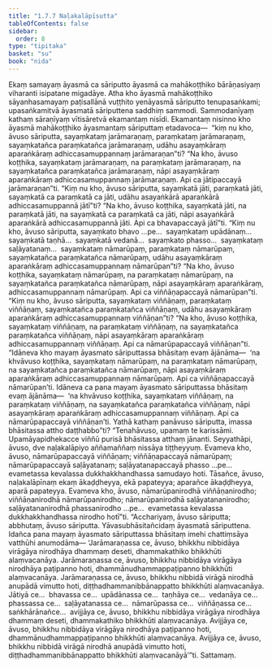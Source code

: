 ```yaml
---
title: "1.7.7 Naḷakalāpīsutta"
tableOfContents: false
sidebar:
  order: 8
type: "tipitaka"
basket: "su"
book: "nida"
---
```



<DynamicBreadcrumb />

<Division number="67" book="nida" bookNo="12" page="334">

<Paragraph number="490" book="nida">
Ekaṃ samayaṃ āyasmā ca sāriputto āyasmā ca mahākoṭṭhiko bārāṇasiyaṃ viharanti isipatane migadāye. Atha kho āyasmā mahākoṭṭhiko sāyanhasamayaṃ paṭisallānā vuṭṭhito yenāyasmā sāriputto tenupasaṅkami; upasaṅkamitvā āyasmatā sāriputtena saddhiṃ sammodi. Sammodanīyaṃ kathaṃ sāraṇīyaṃ vītisāretvā ekamantaṃ nisīdi. Ekamantaṃ nisinno kho āyasmā mahākoṭṭhiko āyasmantaṃ sāriputtaṃ etadavoca—  “kiṃ nu kho, āvuso sāriputta, sayaṃkataṃ jarāmaraṇaṃ, paraṃkataṃ jarāmaraṇaṃ, sayaṃkatañca paraṃkatañca jarāmaraṇaṃ, udāhu asayaṃkāraṃ aparaṅkāraṃ adhiccasamuppannaṃ jarāmaraṇan”ti? “Na kho, āvuso koṭṭhika, sayaṃkataṃ jarāmaraṇaṃ, na paraṃkataṃ jarāmaraṇaṃ, na sayaṃkatañca paraṃkatañca jarāmaraṇaṃ, nāpi asayaṃkāraṃ aparaṅkāraṃ adhiccasamuppannaṃ jarāmaraṇaṃ. Api ca jātipaccayā jarāmaraṇan”ti.
</Paragraph>

<Paragraph number="491" book="nida">
“Kiṃ nu kho, āvuso sāriputta, sayaṃkatā jāti, paraṃkatā jāti, sayaṃkatā ca paraṃkatā ca jāti, udāhu asayaṅkārā aparaṅkārā adhiccasamuppannā jātī”ti? “Na kho, āvuso koṭṭhika, sayaṃkatā jāti, na paraṃkatā jāti, na sayaṃkatā ca paraṃkatā ca jāti, nāpi asayaṅkārā aparaṅkārā adhiccasamuppannā jāti. Api ca bhavapaccayā jātī”ti.
</Paragraph>

<Paragraph number="492" book="nida">
“Kiṃ nu kho, āvuso sāriputta, sayaṃkato bhavo …pe…  sayaṃkataṃ upādānaṃ…  sayaṃkatā taṇhā…  sayaṃkatā vedanā…  sayaṃkato phasso…  sayaṃkataṃ saḷāyatanaṃ…  sayaṃkataṃ nāmarūpaṃ, paraṃkataṃ nāmarūpaṃ, sayaṃkatañca paraṃkatañca nāmarūpaṃ, udāhu asayaṃkāraṃ aparaṅkāraṃ adhiccasamuppannaṃ nāmarūpan”ti? “Na kho, āvuso koṭṭhika, sayaṃkataṃ nāmarūpaṃ, na paraṃkataṃ nāmarūpaṃ, na sayaṃkatañca paraṃkatañca nāmarūpaṃ, nāpi asayaṃkāraṃ aparaṅkāraṃ, adhiccasamuppannaṃ nāmarūpaṃ. Api ca viññāṇapaccayā nāmarūpan”ti.
</Paragraph>

<Paragraph number="493" book="nida">
“Kiṃ nu kho, āvuso sāriputta, sayaṃkataṃ viññāṇaṃ, paraṃkataṃ viññāṇaṃ, sayaṃkatañca paraṃkatañca viññāṇaṃ, udāhu asayaṃkāraṃ aparaṅkāraṃ adhiccasamuppannaṃ viññāṇan”ti? “Na kho, āvuso koṭṭhika, sayaṃkataṃ viññāṇaṃ, na paraṃkataṃ viññāṇaṃ, na sayaṃkatañca paraṃkatañca viññāṇaṃ, nāpi asayaṃkāraṃ aparaṅkāraṃ adhiccasamuppannaṃ viññāṇaṃ. Api ca nāmarūpapaccayā viññāṇan”ti.
</Paragraph>

<Paragraph number="494" book="nida">
“Idāneva kho mayaṃ āyasmato sāriputtassa bhāsitaṃ evaṃ ājānāma—  ‘na khvāvuso koṭṭhika, sayaṃkataṃ nāmarūpaṃ, na paraṃkataṃ nāmarūpaṃ, na sayaṃkatañca paraṃkatañca nāmarūpaṃ, nāpi asayaṃkāraṃ aparaṅkāraṃ adhiccasamuppannaṃ nāmarūpaṃ. Api ca viññāṇapaccayā nāmarūpan’ti.
</Paragraph>

<Paragraph number="495" book="nida">
Idāneva ca pana mayaṃ āyasmato sāriputtassa bhāsitaṃ evaṃ ājānāma—  ‘na khvāvuso koṭṭhika, sayaṃkataṃ viññāṇaṃ, na paraṃkataṃ viññāṇaṃ, na sayaṃkatañca paraṃkatañca viññāṇaṃ, nāpi asayaṃkāraṃ aparaṅkāraṃ adhiccasamuppannaṃ viññāṇaṃ. Api ca nāmarūpapaccayā viññāṇan’ti.
</Paragraph>

<Paragraph number="496" book="nida">
Yathā kathaṃ panāvuso sāriputta, imassa bhāsitassa attho daṭṭhabbo”ti? “Tenahāvuso, upamaṃ te karissāmi. Upamāyapidhekacce viññū purisā bhāsitassa atthaṃ jānanti. Seyyathāpi, āvuso, dve naḷakalāpiyo aññamaññaṃ nissāya tiṭṭheyyuṃ. Evameva kho, āvuso, nāmarūpapaccayā viññāṇaṃ; viññāṇapaccayā nāmarūpaṃ; nāmarūpapaccayā saḷāyatanaṃ; saḷāyatanapaccayā phasso …pe…  evametassa kevalassa dukkhakkhandhassa samudayo hoti. Tāsañce, āvuso, naḷakalāpīnaṃ ekaṃ ākaḍḍheyya, ekā papateyya; aparañce ākaḍḍheyya, aparā papateyya. Evameva kho, āvuso, nāmarūpanirodhā viññāṇanirodho; viññāṇanirodhā nāmarūpanirodho; nāmarūpanirodhā saḷāyatananirodho; saḷāyatananirodhā phassanirodho …pe…  evametassa kevalassa dukkhakkhandhassa nirodho hotī”ti.
</Paragraph>

<Paragraph number="497" book="nida">
“Acchariyaṃ, āvuso sāriputta; abbhutaṃ, āvuso sāriputta. Yāvasubhāsitañcidaṃ āyasmatā sāriputtena. Idañca pana mayaṃ āyasmato sāriputtassa bhāsitaṃ imehi chattiṃsāya vatthūhi anumodāma—
</Paragraph>

<Paragraph number="498" book="nida">
‘Jarāmaraṇassa ce, āvuso, bhikkhu nibbidāya virāgāya nirodhāya dhammaṃ deseti, dhammakathiko bhikkhūti alaṃvacanāya. Jarāmaraṇassa ce, āvuso, bhikkhu nibbidāya virāgāya nirodhāya paṭipanno hoti, dhammānudhammappaṭipanno bhikkhūti alaṃvacanāya. Jarāmaraṇassa ce, āvuso, bhikkhu nibbidā virāgā nirodhā anupādā vimutto hoti, diṭṭhadhammanibbānappatto bhikkhūti alaṃvacanāya. Jātiyā ce…  bhavassa ce…  upādānassa ce…  taṇhāya ce…  vedanāya ce…  phassassa ce…  saḷāyatanassa ce…  nāmarūpassa ce…  viññāṇassa ce…  saṅkhārānañce…  avijjāya ce, āvuso, bhikkhu nibbidāya virāgāya nirodhāya dhammaṃ deseti, dhammakathiko bhikkhūti alaṃvacanāya. Avijjāya ce, āvuso, bhikkhu nibbidāya virāgāya nirodhāya paṭipanno hoti, dhammānudhammappaṭipanno bhikkhūti alaṃvacanāya. Avijjāya ce, āvuso, bhikkhu nibbidā virāgā nirodhā anupādā vimutto hoti, diṭṭhadhammanibbānappatto bhikkhūti alaṃvacanāyā’”ti.

</Paragraph>
</Division>

<Paragraph number="499" type="center" book="nida">
Sattamaṃ.
</Paragraph>